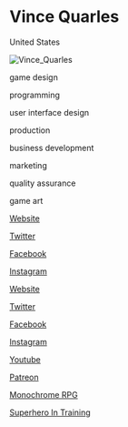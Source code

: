# Vince Quarles

<Location>

United States

</Location>

![Vince_Quarles](./directory_images/Vince_Quarles_v1.webp)

<Skills>

game design

programming

user interface design

production

business development

marketing

quality assurance

game art

</Skills>

<Personal>

[Website](http://dvnc.tech)

[Twitter](https://twitter.com/weebceo)

[Facebook](https://facebook.com/vincent.quarles.7)

[Instagram](https://instagram.com/weebceo)

</Personal>

<Business>

[Website](http://dvnc.tech)

[Twitter](https://twitter.com/dvnc_tech)

[Facebook](https://facebook.com/dvnctech)

[Instagram](https://instagram.com/dvnc_tech)

[Youtube](https://youtube.com/channel/UCOIs6Mc5_CHFWktJVScaDGQ)

[Patreon](https://www.patreon.com/dvnc)

</Business>



<Games>

[Monochrome RPG](https://dvnc.itch.io/monochromerpg-episode-1)

[Superhero In Training](https://dvnc.itch.io/sht)

</Games>
